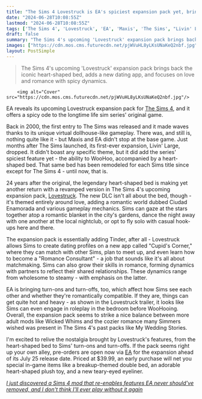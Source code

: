 ```yaml
---
title: "The Sims 4 Lovestruck is EA's spiciest expansion pack yet, bringing back the iconic sex bed that introduced WooHoo to the life sim series 24 years ago"
date: "2024-06-28T10:08:55Z"
lastmod: "2024-06-28T10:08:55Z"
tags: ['The Sims 4', 'Lovestruck', 'EA', 'Maxis', 'The Sims', "Livin' Large", 'WooHoo', "Cupid's Corner", 'Romance Consultant', 'Wicked Whims', 'My Wedding Stories']
draft: false
summary: "The Sims 4's upcoming 'Lovestruck' expansion pack brings back the iconic heart-shaped bed, adds a new dating app, and focuses on love and romance with spicy dynamics."
images: ["https://cdn.mos.cms.futurecdn.net/pjWVuHL8yLKsUNaKeQ2nbf.jpg"]
layout: PostSimple
---
```

> The Sims 4's upcoming 'Lovestruck' expansion pack brings back the iconic heart-shaped bed, adds a new dating app, and focuses on love and romance with spicy dynamics.


        <img alt="Cover" src="https://cdn.mos.cms.futurecdn.net/pjWVuHL8yLKsUNaKeQ2nbf.jpg"/>
        
EA reveals its upcoming Lovestruck expansion pack for [<u>The Sims 4</u>](https://www.gamesradar.com/the-sims-4-guide/), and it offers a spicy ode to the longtime life sim series' original game.

Back in 2000, the first entry to The Sims was released and it made waves thanks to its unique virtual dollhouse-like gameplay. There was, and still is, nothing quite like it - but Maxis and EA didn't stop at the base game. Just months after The Sims launched, its first-ever expansion, Livin' Large, dropped. It didn't boast any specific theme, but it did add the series' spiciest feature yet - the ability to WooHoo, accompanied by a heart-shaped bed. That same bed has been remodeled for each Sims title since except for The Sims 4 - until now, that is.

24 years after the original, the legendary heart-shaped bed is making yet another return with a revamped version in The Sims 4's upcoming expansion pack, [<u>Lovestruck</u>](https://www.ea.com/games/the-sims/the-sims-4/news/lovestruck-expansion-pack). The new DLC isn't all about the bed, though - it's themed entirely around love, adding a romantic world dubbed Ciudad Enamorada and various gameplay mechanics. Sims can gaze at the stars together atop a romantic blanket in the city's gardens, dance the night away with one another at the local nightclub, or opt to fly solo with casual hook-ups here and there.

The expansion pack is essentially adding Tinder, after all - Lovestruck allows Sims to create dating profiles on a new app called "Cupid's Corner," where they can match with other Sims, plan to meet up, and even learn how to become a "Romance Consultant" - a job that sounds like it's all about matchmaking. Sims can also grow their skills in romance, forming dynamics with partners to reflect their shared relationships. These dynamics range from wholesome to steamy - with emphasis on the latter.

EA is bringing turn-ons and turn-offs, too, which affect how Sims see each other and whether they're romantically compatible. If they are, things can get quite hot and heavy - as shown in the Lovestruck trailer, it looks like Sims can even engage in roleplay in the bedroom before WooHooing. Overall, the expansion pack seems to strike a nice balance between more adult mods like Wicked Whims and the cozier romance many Simmers wished was present in The Sims 4's past packs like My Wedding Stories.

I'm excited to relive the nostalgia brought by Lovestruck's features, from the heart-shaped bed to Sims' turn-ons and turn-offs. If the pack seems right up your own alley, pre-orders are open now via [<u>EA</u>](https://www.ea.com/games/the-sims/the-sims-4/store/addons/the-sims-4-lovestruck-expansion-pack) for the expansion ahead of its July 25 release date. Priced at $39.99, an early purchase will net you special in-game items like a breakup-themed double bed, an adorable heart-shaped plush toy, and a new teary-eyed eyeliner.

[<u><em>I just discovered a Sims 4 mod that re-enables features EA never should've removed, and I don't think I'll ever play without it again</em></u>](https://www.gamesradar.com/games/the-sims/i-just-discovered-a-sims-4-mod-that-re-enables-features-ea-never-shouldve-removed-and-i-dont-think-ill-ever-play-without-it-again/)
        